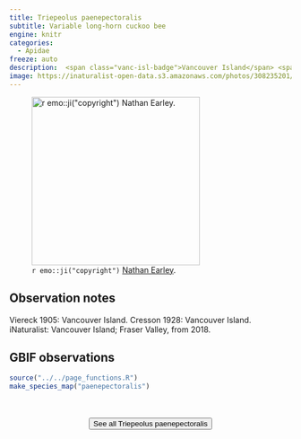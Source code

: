```yaml
---
title: Triepeolus paenepectoralis
subtitle: Variable long-horn cuckoo bee
engine: knitr
categories:
  - Apidae
freeze: auto
description:  <span class="vanc-isl-badge">Vancouver Island</span> <span class="lower-mainland-badge">Lower Mainland</span>
image: https://inaturalist-open-data.s3.amazonaws.com/photos/308235201/large.jpeg
---
```

![`r emo::ji("copyright")` [Nathan Earley ](https://inaturalist.ca/photos/308235201/).](https://inaturalist-open-data.s3.amazonaws.com/photos/308235201/large.jpeg){height=300}

## Observation notes  
Viereck 1905: <span class="hl-place-name"><span class="hl-place-name"><span class="hl-place-name">Vancouver</span> Is</span>land</span>. Cresson 1928: <span class="hl-place-name"><span class="hl-place-name"><span class="hl-place-name">Vancouver</span> Is</span>land</span>. iNaturalist: <span class="hl-place-name"><span class="hl-place-name"><span class="hl-place-name">Vancouver</span> Is</span>land</span>; <span class="hl-place-name">Fraser Valley</span>, from 2018.

## GBIF observations  


```r
source("../../page_functions.R")
make_species_map("paenepectoralis")
```
<br><br>
<center>


<a href="https://inaturalist.ca/observations?place_id=any&quality_grade=research&subview=map&taxon_id=459167"><button type="button" class="btn btn-secondary">See all Triepeolus paenepectoralis <i class="fa-solid fa-arrow-up-right-from-square"></i> </button></a>
</center>
